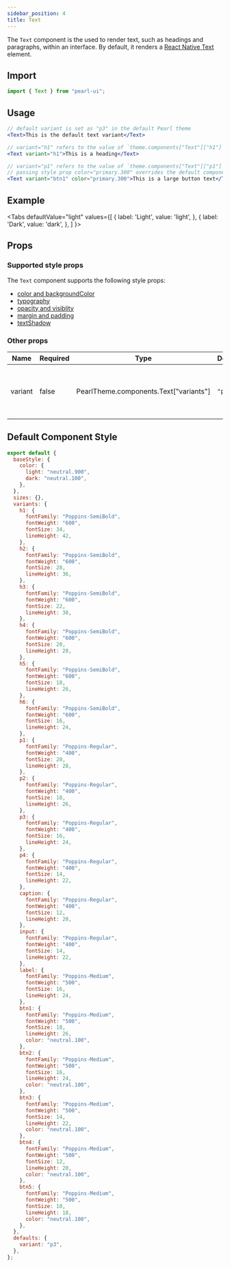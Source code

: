 ```yaml
---
sidebar_position: 4
title: Text
---
```


The `Text` component is the used to render text, such as headings and paragraphs, within an interface. By default, it renders a [React Native Text](https://reactnative.dev/docs/text) element.

## Import

```jsx
import { Text } from "pearl-ui";
```

## Usage

```jsx
// default variant is set as "p3" in the default Pearl theme
<Text>This is the default text variant</Text>

// variant="h1" refers to the value of `theme.components["Text"]["h1"]`
<Text variant="h1">This is a heading</Text>

// variant="p1" refers to the value of `theme.components["Text"]["p1"]`
// passing style prop color="primary.300" overrides the default component style value of color="neutral.100"
<Text variant="btn1" color="primary.300">This is a large button text</Text>
```

## Example


<Tabs
  defaultValue="light"
  values={[
    { label: 'Light', value: 'light', },
    { label: 'Dark', value: 'dark', },
  ]
}>
<TabItem value="light">

<Snack snackId="@agrawal-rohit/text-light" />

</TabItem>

<TabItem value="dark">

<Snack snackId="@agrawal-rohit/text-dark" />

</TabItem>
</Tabs>

## Props

### Supported style props

The `Text` component supports the following style props:

- [color and backgroundColor](../../getting-started/style-props#color-and-background-color)
- [typography](../../getting-started/style-props#typography)
- [opacity and visiblity](../../getting-started/style-props#opacity-and-visibility)
- [margin and padding](../../getting-started/style-props#margin-and-padding)
- [textShadow](../../getting-started/style-props#text-shadow)

### Other props

| Name    | Required | Type                                          | Default | Description                                              |
| ------- | -------- | --------------------------------------------- | ------- | -------------------------------------------------------- |
| variant | false    | <t>PearlTheme.components.Text["variants"]</t> | `"p3"`  | Typography variant to use as defined in the active theme |

## Default Component Style

```js
export default {
  baseStyle: {
    color: {
      light: "neutral.900",
      dark: "neutral.100",
    },
  },
  sizes: {},
  variants: {
    h1: {
      fontFamily: "Poppins-SemiBold",
      fontWeight: "600",
      fontSize: 34,
      lineHeight: 42,
    },
    h2: {
      fontFamily: "Poppins-SemiBold",
      fontWeight: "600",
      fontSize: 28,
      lineHeight: 36,
    },
    h3: {
      fontFamily: "Poppins-SemiBold",
      fontWeight: "600",
      fontSize: 22,
      lineHeight: 30,
    },
    h4: {
      fontFamily: "Poppins-SemiBold",
      fontWeight: "600",
      fontSize: 20,
      lineHeight: 28,
    },
    h5: {
      fontFamily: "Poppins-SemiBold",
      fontWeight: "600",
      fontSize: 18,
      lineHeight: 26,
    },
    h6: {
      fontFamily: "Poppins-SemiBold",
      fontWeight: "600",
      fontSize: 16,
      lineHeight: 24,
    },
    p1: {
      fontFamily: "Poppins-Regular",
      fontWeight: "400",
      fontSize: 20,
      lineHeight: 28,
    },
    p2: {
      fontFamily: "Poppins-Regular",
      fontWeight: "400",
      fontSize: 18,
      lineHeight: 26,
    },
    p3: {
      fontFamily: "Poppins-Regular",
      fontWeight: "400",
      fontSize: 16,
      lineHeight: 24,
    },
    p4: {
      fontFamily: "Poppins-Regular",
      fontWeight: "400",
      fontSize: 14,
      lineHeight: 22,
    },
    caption: {
      fontFamily: "Poppins-Regular",
      fontWeight: "400",
      fontSize: 12,
      lineHeight: 20,
    },
    input: {
      fontFamily: "Poppins-Regular",
      fontWeight: "400",
      fontSize: 14,
      lineHeight: 22,
    },
    label: {
      fontFamily: "Poppins-Medium",
      fontWeight: "500",
      fontSize: 16,
      lineHeight: 24,
    },
    btn1: {
      fontFamily: "Poppins-Medium",
      fontWeight: "500",
      fontSize: 18,
      lineHeight: 26,
      color: "neutral.100",
    },
    btn2: {
      fontFamily: "Poppins-Medium",
      fontWeight: "500",
      fontSize: 16,
      lineHeight: 24,
      color: "neutral.100",
    },
    btn3: {
      fontFamily: "Poppins-Medium",
      fontWeight: "500",
      fontSize: 14,
      lineHeight: 22,
      color: "neutral.100",
    },
    btn4: {
      fontFamily: "Poppins-Medium",
      fontWeight: "500",
      fontSize: 12,
      lineHeight: 20,
      color: "neutral.100",
    },
    btn5: {
      fontFamily: "Poppins-Medium",
      fontWeight: "500",
      fontSize: 10,
      lineHeight: 18,
      color: "neutral.100",
    },
  },
  defaults: {
    variant: "p3",
  },
};
```
